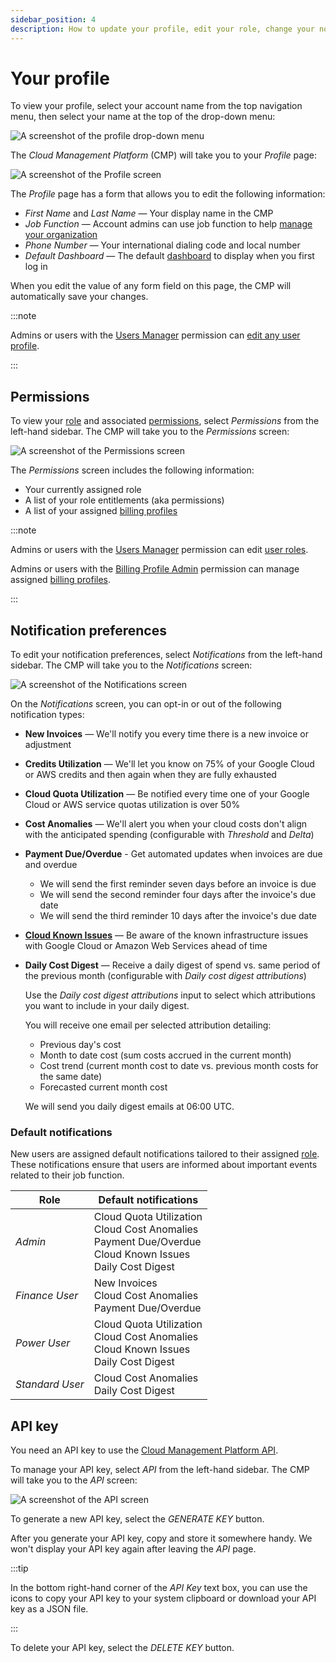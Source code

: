 ```yaml
---
sidebar_position: 4
description: How to update your profile, edit your role, change your notification preferences, and generate an API key
---
```


# Your profile

To view your profile, select your account name from the top navigation menu, then select your name at the top of the drop-down menu:

![A  screenshot of the profile drop-down menu](../assets/png/cmp-profile-drop-down.png)

The _Cloud Management Platform_ (CMP) will take you to your _Profile_ page:

![A screenshot of the _Profile_ screen](../assets/png/cmp-profile.png)

The _Profile_ page has a form that allows you to edit the following information:

- _First Name_ and _Last Name_ &mdash; Your display name in the CMP
- _Job Function_ &mdash; Account admins can use job function to help [manage your organization](../user-management/manage-organizations.mdx)
- _Phone Number_ &mdash; Your international dialing code and local number
- _Default Dashboard_ &mdash; The default [dashboard](../dashboards/customizing-dashboards.mdx) to display when you first log in

When you edit the value of any form field on this page, the CMP will automatically save your changes.

:::note

Admins or users with the [Users Manager](../user-management/user-permissions-explained.mdx#users-manager) permission can [edit any user profile](../user-management/creating-a-new-user.mdx#editing-user-profiles).

:::

## Permissions

To view your [role](../user-management/manage-roles.mdx) and associated [permissions](../user-management/user-permissions-explained.mdx), select _Permissions_ from the left-hand sidebar. The CMP will take you to the _Permissions_ screen:

![A screenshot of the _Permissions_ screen](../assets/png/cmp-profile-permissions.png)

The _Permissions_ screen includes the following information:

- Your currently assigned role
- A list of your role entitlements (aka permissions)
- A list of your assigned [billing profiles](../invoices-and-payments/setting-up-a-new-billing-profile.mdx)

:::note

Admins or users with the [Users Manager](../user-management/user-permissions-explained.mdx#users-manager) permission can edit [user roles](../user-management/manage-roles.mdx).

Admins or users with the [Billing Profile Admin](../user-management/user-permissions-explained.mdx#billing-profile-admin) permission can manage assigned [billing profiles](../invoices-and-payments/setting-up-a-new-billing-profile.mdx).

:::

## Notification preferences

To edit your notification preferences, select _Notifications_ from the left-hand sidebar. The CMP will take you to the _Notifications_ screen:

![A screenshot of the _Notifications_ screen](../assets/png/cmp-profile-notifications.png)

On the _Notifications_ screen, you can opt-in or out of the following notification types:

- **New Invoices** &mdash; We'll notify you every time there is a new invoice or adjustment

- **Credits Utilization** &mdash; We'll let you know on 75% of your Google Cloud or AWS credits and then again when they are fully exhausted

- **Cloud Quota Utilization** &mdash; Be notified every time one of your Google Cloud or AWS service quotas utilization is over 50%

- **Cost Anomalies** &mdash; We'll alert you when your cloud costs don't align with the anticipated spending (configurable with _Threshold_ and _Delta_)

- **Payment Due/Overdue** - Get automated updates when invoices are due and overdue

  - We will send the first reminder seven days before an invoice is due
  - We will send the second reminder four days after the invoice's due date
  - We will send the third reminder 10 days after the invoice's due date

- **[Cloud Known Issues](../services/consulting-support/cloud-incidents.mdx)** &mdash; Be aware of the known infrastructure issues with Google Cloud or Amazon Web Services ahead of time

- **Daily Cost Digest** &mdash; Receive a daily digest of spend vs. same period of the previous month (configurable with _Daily cost digest attributions_)

  Use the _Daily cost digest attributions_ input to select which attributions you want to include in your daily digest.

  You will receive one email per selected attribution detailing:

  - Previous day's cost
  - Month to date cost (sum costs accrued in the current month)
  - Cost trend (current month cost to date vs. previous month costs for the same date)
  - Forecasted current month cost

  We will send you daily digest emails at 06:00 UTC.

### Default notifications

New users are assigned default notifications tailored to their assigned [role](../user-management/manage-roles.mdx). These notifications ensure that users are informed about important events related to their job function.

| Role            | Default notifications                                                                                                 |
| --------------- | --------------------------------------------------------------------------------------------------------------------- |
| _Admin_         | Cloud Quota Utilization<br/>Cloud Cost Anomalies<br/>Payment Due/Overdue<br/>Cloud Known Issues<br/>Daily Cost Digest |
| _Finance User_  | New Invoices<br/>Cloud Cost Anomalies<br/>Payment Due/Overdue                                                         |
| _Power User_    | Cloud Quota Utilization<br/>Cloud Cost Anomalies<br/>Cloud Known Issues<br/>Daily Cost Digest                         |
| _Standard User_ | Cloud Cost Anomalies<br/>Daily Cost Digest                                                                            |

## API key

You need an API key to use the [Cloud Management Platform API](https://developer.doit-intl.com/).

To manage your API key, select _API_ from the left-hand sidebar. The CMP will take you to the _API_ screen:

![A screenshot of the _API_ screen](../assets/png/cmp-profile-api.png)

To generate a new API key, select the _GENERATE KEY_ button.

After you generate your API key, copy and store it somewhere handy. We won't display your API key again after leaving the _API_ page.

:::tip

In the bottom right-hand corner of the _API Key_ text box, you can use the icons to copy your API key to your system clipboard or download your API key as a JSON file.

:::

To delete your API key, select the _DELETE KEY_ button.
